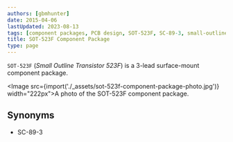 ```yaml
---
authors: [gbmhunter]
date: 2015-04-06
lastUpdated: 2023-08-13
tags: [component packages, PCB design, SOT-523F, SC-89-3, small-outline, transistor]
title: SOT-523F Component Package
type: page
---
```


`SOT-523F` (_Small Outline Transistor 523F_) is a 3-lead surface-mount component package.

<Image src={import('./_assets/sot-523f-component-package-photo.jpg')} width="222px">A photo of the SOT-523F component package.</Image>

## Synonyms

* SC-89-3
